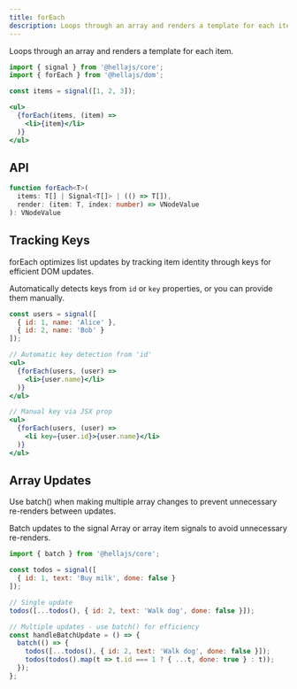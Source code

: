 ```yaml
---
title: forEach
description: Loops through an array and renders a template for each item.
---
```


Loops through an array and renders a template for each item.

```jsx
import { signal } from '@hellajs/core';
import { forEach } from '@hellajs/dom';

const items = signal([1, 2, 3]);

<ul>
  {forEach(items, (item) =>
    <li>{item}</li>
  )}
</ul>
```

## API

```typescript
function forEach<T>(
  items: T[] | Signal<T[]> | (() => T[]),
  render: (item: T, index: number) => VNodeValue
): VNodeValue
```

## Tracking Keys

forEach optimizes list updates by tracking item identity through keys for efficient DOM updates.

Automatically detects keys from `id` or `key` properties, or you can provide them manually.

```jsx
const users = signal([
  { id: 1, name: 'Alice' },
  { id: 2, name: 'Bob' }
]);

// Automatic key detection from 'id'
<ul>
  {forEach(users, (user) =>
    <li>{user.name}</li>
  )}
</ul>

// Manual key via JSX prop
<ul>
  {forEach(users, (user) =>
    <li key={user.id}>{user.name}</li>
  )}
</ul>
```

## Array Updates

Use batch() when making multiple array changes to prevent unnecessary re-renders between updates.

Batch updates to the signal Array or array item signals to avoid unnecessary re-renders.

```jsx
import { batch } from '@hellajs/core';

const todos = signal([
  { id: 1, text: 'Buy milk', done: false }
]);

// Single update
todos([...todos(), { id: 2, text: 'Walk dog', done: false }]);

// Multiple updates - use batch() for efficiency
const handleBatchUpdate = () => {
  batch(() => {
    todos([...todos(), { id: 2, text: 'Walk dog', done: false }]);
    todos(todos().map(t => t.id === 1 ? { ...t, done: true } : t));
  });
};
```